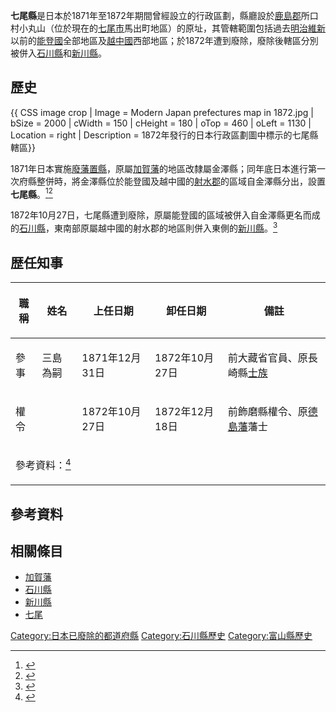 '''七尾縣'''是日本於1871年至1872年期間曾經設立的行政區劃，縣廳設於[[鹿島郡|鹿島郡]]所口村小丸山（位於現在的[[七尾市|七尾市]]馬出町地區）的{{Tsl|ja|小丸山城}}原址，其管轄範圍包括過去[[明治維新|明治維新]]以前的[[能登國|能登國]]全部地區及[[越中國|越中國]]西部地區；於1872年遭到廢除，廢除後轄區分別被併入[[石川縣|石川縣]]和[[新川縣|新川縣]]。

== 歷史 ==

{{ CSS image crop
| Image = Modern Japan prefectures map in 1872.jpg
| bSize = 2000
| cWidth = 150
| cHeight = 180
| oTop = 460
| oLeft = 1130
| Location = right
| Description = 1872年發行的日本行政區劃圖中標示的七尾縣轄區}}

1871年日本實施[[廢藩置縣|廢藩置縣]]，原屬[[加賀藩|加賀藩]]的地區改隸屬金澤縣；同年底日本進行第一次府縣整併時，將金澤縣位於能登國及越中國的[[射水郡|射水郡]]的區域自金澤縣分出，設置'''七尾縣'''。<ref>{{Cite web| url=http://www.tt.rim.or.jp/~ishato/tiri/huken/k-tyubu.htm| title=府県の変遷（中部地方）| work=イッシーのホームページ| language=ja| accessdate=2020-10-22| archive-date=2019-09-16| archive-url=https://web.archive.org/web/20190916024208/http://www.tt.rim.or.jp/~ishato/tiri/huken/k-tyubu.htm| dead-url=no}}</ref><ref>{{Cite journal| url=https://core.ac.uk/download/pdf/196728249.pdf| title=初期石川県の郡村統治| author=奥田晴樹| journal=日本海域研究| volume=40| page=115-126| date=2009-03-10| language=ja| accessdate=2020-10-22| archive-date=2020-10-26| archive-url=https://web.archive.org/web/20201026091812/https://core.ac.uk/download/pdf/196728249.pdf| dead-url=no}}</ref>

1872年10月27日，七尾縣遭到廢除，原屬能登國的區域被併入自金澤縣更名而成的[[石川縣|石川縣]]，東南部原屬越中國的射水郡的地區則併入東側的[[新川縣|新川縣]]。<ref>{{Cite web| url=https://bunka.nii.ac.jp/heritages/detail/444323| title=太政官布告（越中国射水郡は七尾県より新川県へ）| work=文化遺産オンライン| language=ja| accessdate=2020-10-22| archive-date=2020-10-26| archive-url=https://web.archive.org/web/20201026234734/https://bunka.nii.ac.jp/heritages/detail/444323| dead-url=no}}</ref>

== 歴任知事 ==

{| class="wikitable sortable" style="text-align:left; font-size:95%"
|+ 
! 職稱 !! 姓名 !! 上任日期 !! 卸任日期 !! 備註
|- align=center
| 參事 || 三島為嗣 || 1871年12月31日 || 1872年10月27日 || align=left | 前大藏省官員、原長崎縣[[士族_(日本)|士族]]
|- align=center
| 權令 || {{Tsl|ja|中島錫胤}} || 1872年10月27日 || 1872年12月18日 || align=left | 前飾磨縣權令、原[[德島藩|德島藩]]藩士
|-
| colspan=5 | 參考資料：<ref>{{Cite web| url=http://kitabatake.world.coocan.jp/rekishi49.2.html| title=戦前都道府県知事総覧| work=日本の歴史学講座| language=ja| accessdate=2020-10-22}}</ref>
|}

== 參考資料 ==
{{Reflist|30em}}

== 相關條目 ==

* [[加賀藩|加賀藩]]
* [[石川縣|石川縣]]
* [[新川縣|新川縣]]
* [[七尾|七尾]]

{{日本已廢除的府縣}}

{{DEFAULTSORT:Nanao}}
[[Category:日本已廢除的都道府縣|Category:日本已廢除的都道府縣]]
[[Category:石川縣歷史|Category:石川縣歷史]]
[[Category:富山縣歷史|Category:富山縣歷史]]